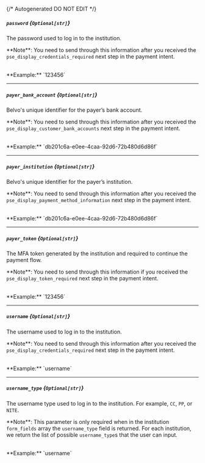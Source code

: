 {/* Autogenerated DO NOT EDIT  */}
##### `password` *{`Optional[str]`}*
The password used to log in to the institution.


\*\*Note\*\*: You need to send through this information after you received the `pse_display_credentials_required` next step in the payment intent.

<br/>
**Example:** `123456`

---
##### `payer_bank_account` *{`Optional[str]`}*
Belvo's unique identifier for the payer’s bank account.


\*\*Note\*\*: You need to send through this information after you received the `pse_display_customer_bank_accounts` next step in the payment intent.

<br/>
**Example:** `db201c6a-e0ee-4caa-92d6-72b480d6d86f`

---
##### `payer_institution` *{`Optional[str]`}*
Belvo's unique identifier for the payer’s institution.


\*\*Note\*\*: You need to send through this information after you received the `pse_display_payment_method_information` next step in the payment intent.

<br/>
**Example:** `db201c6a-e0ee-4caa-92d6-72b480d6d86f`

---
##### `payer_token` *{`Optional[str]`}*
The MFA token generated by the institution and required to continue the payment flow.


\*\*Note\*\*: You need to send through this information if you received the `pse_display_token_required` next step in the payment intent.

<br/>
**Example:** `123456`

---
##### `username` *{`Optional[str]`}*
The username used to log in to the institution.


\*\*Note\*\*: You need to send through this information after you received the `pse_display_credentials_required` next step in the payment intent.

<br/>
**Example:** `username`

---
##### `username_type` *{`Optional[str]`}*
The username type used to log in to the institution. For example, `CC`, `PP`, or `NITE`. 


\*\*Note\*\*: This parameter is only required when in the institution `form_fields` array the `username_type` field is returned. For each institution, we return the list of possible `username_type`s that the user can input.

<br/>
**Example:** `username`

